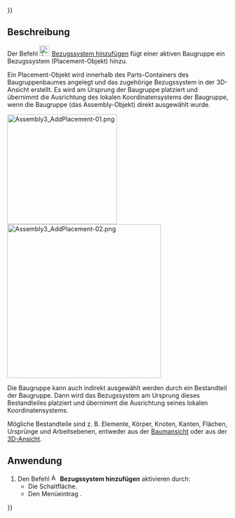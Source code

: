 {{UnfinishedDocu{{#translation:}}}}
<languages/>

{{Docnav/de
|[[Assembly3_AddZYWorkplane/de|ZY-Arbeitsebene hizufügen]]
|[[Assembly3_AddOrigin/de|Ursprung hinzufügen]]
|[[Assembly3_Workbench/de|Assembly3]]
|IconL=Assembly_Add_WorkplaneZY.svg‎‎
|IconR=Assembly_Add_Origin.svg‎‎
|IconC=Assembly3_workbench_icon.svg
}}

{{GuiCommand/de
|Name=Assembly3 AddPlacement
|Name/de=Assembly3 BezugssystemHinzufügen
|Icon=Assembly_Add_Placement.svg‎‎
|MenuLocation=Assembly3 → Arbeitesebene und Ursprung → Bezugssystem hinzufügen
|Workbenches=[[Assembly3_Workbench/de|Assembly3]]
}}

<span id="Description"></span>
==Beschreibung==

Der Befehl [[Image:Assembly_Add_Placement.svg |24px]] [[Assembly3_AddPlacement/de|Bezugssystem hinzufügen]] fügt einer aktiven Baugruppe ein  Bezugssystem (Placement-Objekt) hinzu.

Ein Placement-Objekt wird innerhalb des Parts-Containers des Baugruppenbaumes angelegt und das zugehörige Bezugssystem in der 3D-Ansicht erstellt. Es wird am Ursprung der Baugruppe platziert und übernimmt die Ausrichtung des lokalen Koordinatensystems der Baugruppe, wenn die Baugruppe (das Assembly-Objekt) direkt ausgewählt wurde.

[[Image:Assembly3_AddPlacement-01.png|250px]] [[Image:Assembly3_AddPlacement-02.png|350px]]
{{Caption|Links: Baumansicht. Rechts: Ein Bezugssystem nahe dem Baugruppenursprung (hier als Dateiursprung dargestellt)}}

Die Baugruppe kann auch indirekt ausgewählt werden durch ein Bestandteil der Baugruppe. Dann wird das Bezugssystem am Ursprung dieses Bestandteiles platziert und übernimmt die Ausrichtung seines lokalen Koordinatensystems.

Mögliche Bestandteile sind z. B. Elemente, Körper, Knoten, Kanten, Flächen, Ursprünge und Arbeitsebenen, entweder aus der [[Tree_View/de|Baumansicht]] oder aus der [[3D_View/de|3D-Ansicht]].

<span id="Usage"></span>
==Anwendung==

# Den Befehl [[Image:Assembly_Add_Placement.svg|16px]] '''Bezugssystem hinzufügen''' aktivieren durch:
#* Die Schaltfläche{{Button|[[Image:Assembly_Add_Placement.svg|16px]] [[Assembly3_AddPlacement/de|Bezugssystem hinzufügen]]}}.
#* Den Menüeintrag {{MenuCommand|Assembly3 → Workplane and origin → [[Image:Assembly_Add_Placement.svg|16px]] Bezugssystem hinzufügen}}.


{{Docnav/de
|[[Assembly3_AddZYWorkplane/de|ZY-Arbeitsebene hizufügen]]
|[[Assembly3_AddOrigin/de|Ursprung hinzufügen]]
|[[Assembly3_Workbench/de|Assembly3]]
|IconL=Assembly_Add_WorkplaneZY.svg‎‎
|IconR=Assembly_Add_Origin.svg‎‎
|IconC=Assembly3_workbench_icon.svg
}}
 
{{Userdocnavi{{#translation:}}}}